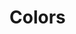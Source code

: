
<Meta title="Theme / Colors" />

# Colors

<ColorPalette>
    <ColorItem
        title="Background"
        subtitle="theme.palette.background"
        colors={theme.palette.background}
    />
    <ColorItem
        title="Primary"
        subtitle="theme.palette.primary"
        colors={theme.palette.primary}
    />
    <ColorItem
        title="Secondary"
        subtitle="theme.palette.secondary"
        colors={theme.palette.secondary}
    />
    <ColorItem
        title="Error"
        subtitle="theme.palette.error"
        colors={theme.palette.error}
    />
    <ColorItem
        title="Warning"
        subtitle="theme.palette.warning"
        colors={theme.palette.warning}
    />
        <ColorItem
            title="Info"
            subtitle="theme.palette.info"
            colors={theme.palette.info}
        />
    <ColorItem
        title="Success"
        subtitle="theme.palette.success"
        colors={theme.palette.success}
    />
    <ColorItem
        title="Edge"
        subtitle="theme.palette.edge"
        colors={theme.palette.edge}
    />
    <ColorItem
        title="Text"
        subtitle="theme.palette.text"
        colors={theme.palette.text}
    />
    <ColorItem
        title="Action"
        subtitle="theme.palette.action"
        colors={theme.palette.action}
    />
</ColorPalette>
